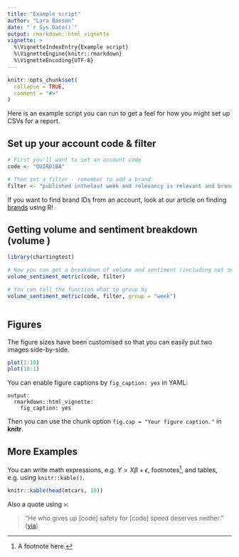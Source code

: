 ```yaml
---
title: "Example script"
author: "Lara Basson"
date: "`r Sys.Date()`"
output: rmarkdown::html_vignette
vignette: >
  %\VignetteIndexEntry{Example script}
  %\VignetteEngine{knitr::rmarkdown}
  %\VignetteEncoding{UTF-8}
---
```


```r
knitr::opts_chunk$set(
  collapse = TRUE,
  comment = "#>"
)
```

Here is an example script you can run to get a feel for how you might set up CSVs for a report.

## Set up your account code & filter

```r
# First you'll want to set an account code
code <- "QUIR01BA" 

# Then set a filter - remember to add a brand
filter <- "published inthelast week and relevancy is relevant and brand isorchildof 10006"
```

If you want to find brand IDs from an account, look at our article on finding [brands](brands.html) using R!

## Getting volume and sentiment breakdown (volume )

```r
library(chartingtest)

# Now you can get a breakdown of volume and sentiment (including net sentiment) by date
volume_sentiment_metric(code, filter)

# You can tell the function what to group by
volume_sentiment_metric(code, filter, group = "week")



```




## Figures

The figure sizes have been customised so that you can easily put two images side-by-side. 

```r
plot(1:10)
plot(10:1)
```

You can enable figure captions by `fig_caption: yes` in YAML:

    output:
      rmarkdown::html_vignette:
        fig_caption: yes

Then you can use the chunk option `fig.cap = "Your figure caption."` in **knitr**.

## More Examples

You can write math expressions, e.g. $Y = X\beta + \epsilon$, footnotes^[A footnote here.], and tables, e.g. using `knitr::kable()`.

```r
knitr::kable(head(mtcars, 10))
```

Also a quote using `>`:

> "He who gives up [code] safety for [code] speed deserves neither."
([via](https://twitter.com/hadleywickham/status/504368538874703872))
